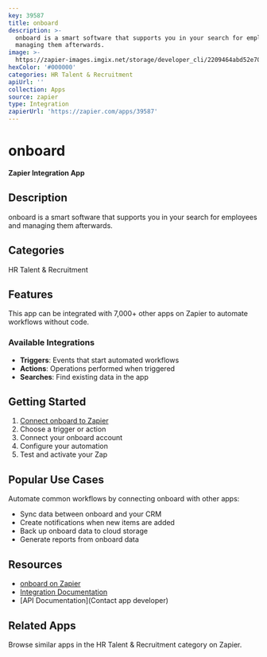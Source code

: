 ```yaml
---
key: 39587
title: onboard
description: >-
  onboard is a smart software that supports you in your search for employees and
  managing them afterwards.
image: >-
  https://zapier-images.imgix.net/storage/developer_cli/2209464abd52e70b28c581088f11d83c.png?auto=format%2Ccompress&ixlib=python-3.0.0&q=50
hexColor: '#000000'
categories: HR Talent & Recruitment
apiUrl: ''
collection: Apps
source: zapier
type: Integration
zapierUrl: 'https://zapier.com/apps/39587'
---
```

# onboard

**Zapier Integration App**

## Description

onboard is a smart software that supports you in your search for employees and managing them afterwards.

## Categories

HR Talent & Recruitment

## Features

This app can be integrated with 7,000+ other apps on Zapier to automate workflows without code.

### Available Integrations

- **Triggers**: Events that start automated workflows
- **Actions**: Operations performed when triggered
- **Searches**: Find existing data in the app

## Getting Started

1. [Connect onboard to Zapier](https://zapier.com/apps/39587)
2. Choose a trigger or action
3. Connect your onboard account
4. Configure your automation
5. Test and activate your Zap

## Popular Use Cases

Automate common workflows by connecting onboard with other apps:

- Sync data between onboard and your CRM
- Create notifications when new items are added
- Back up onboard data to cloud storage
- Generate reports from onboard data

## Resources

- [onboard on Zapier](https://zapier.com/apps/39587)
- [Integration Documentation](https://zapier.com/apps/39587/integrations)
- [API Documentation](Contact app developer)

## Related Apps

Browse similar apps in the HR Talent & Recruitment category on Zapier.
